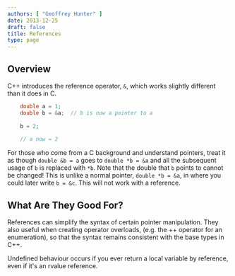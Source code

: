 ```yaml
---
authors: [ "Geoffrey Hunter" ]
date: 2013-12-25
draft: false
title: References
type: page
---
```



## Overview

C++ introduces the reference operator, `&`, which works slightly different than it does in C.
    
```c++
    double a = 1;
    double b = &a;  // b is now a pointer to a
    
    b = 2;
    
    // a now = 2
```

For those who come from a C background and understand pointers, treat it as though `double &b = a` goes to `double *b = &a` and all the subsequent usage of `b` is replaced with `*b`. Note that the double that `b` points to cannot be changed! This is unlike a normal pointer, `double *b = &a`, in where you could later write `b = &c`. This will not work with a reference.

## What Are They Good For?

References can simplify the syntax of certain pointer manipulation. They also useful when creating operator overloads, (e.g. the ++ operator for an enumeration), so that the syntax remains consistent with the base types in C++.

<Aside type="caution">
Undefined behaviour occurs if you ever return a local variable by reference, even if it's an rvalue reference.
</Aside>
